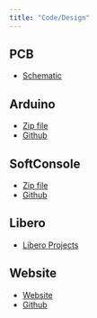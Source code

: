 ```yaml
---
title: "Code/Design"
---
```


## PCB

* [Schematic]()

## Arduino

* [Zip file]()
* [Github]()

## SoftConsole

* [Zip file]()
* [Github]()

## Libero

* [Libero Projects]()

## Website

* [Website](./index.html)
<!-- * [Zip file]() -->
* [Github]()